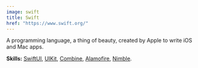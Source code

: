```yaml
---
image: swift
title: Swift
href: "https://www.swift.org/"
---
```


A programming language, a thing of beauty, created by Apple to write iOS and Mac apps.

<span class="block mt-1">
  <strong class="font-medium">Skills:</strong>
  <a 
    class="link" 
    href="https://developer.apple.com/xcode/swiftui/"
    title="SwiftUI"
    aria-label="SwiftUI"
    target="_blank"
    rel="noreferrer"
  >SwiftUI</a>,
  <a 
    class="link" 
    href="https://developer.apple.com/documentation/uikit"
    title="UIKit"
    aria-label="UIKit"
    target="_blank"
    rel="noreferrer"
  >UIKit</a>,
  <a 
    class="link" 
    href="https://developer.apple.com/documentation/combine"
    title="Combine"
    aria-label="Combine"
    target="_blank"
    rel="noreferrer"
  >Combine</a>,
  <a 
    class="link" 
    href="https://github.com/Alamofire/Alamofire"
    title="Alamofire"
    aria-label="Alamofire"
    target="_blank"
    rel="noreferrer"
  >Alamofire</a>,
    <a 
    class="link" 
    href="https://quick.github.io/Nimble/"
    title="Nimble"
    aria-label="Nimble"
    target="_blank"
    rel="noreferrer"
  >Nimble</a>.

</span>
